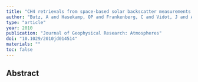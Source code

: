 ```yaml
---
title: "CH4 retrievals from space-based solar backscatter measurements: Performance evaluation against simulated aerosol and cirrus loaded scenes"
author: "Butz, A and Hasekamp, OP and Frankenberg, C and Vidot, J and Aben, I"
type: "article"
year: 2010
publication: "Journal of Geophysical Research: Atmospheres"
doi: "10.1029/2010jd014514"
materials: ""
toc: false
---
```


## Abstract

